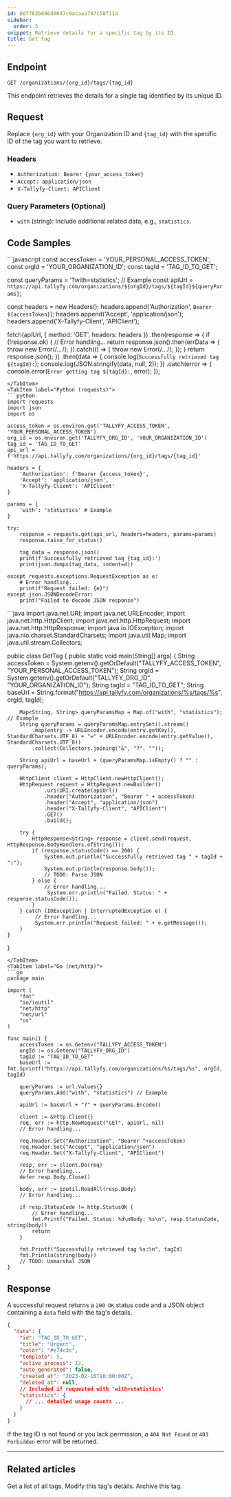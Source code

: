 ```yaml
---
id: 60f763b606d0647c9acaaa797c58f11a
sidebar:
  order: 3
snippet: Retrieve details for a specific tag by its ID.
title: Get tag
---
```



## Endpoint

`GET /organizations/{org_id}/tags/{tag_id}`

This endpoint retrieves the details for a single tag identified by its unique ID.

## Request

Replace `{org_id}` with your Organization ID and `{tag_id}` with the specific ID of the tag you want to retrieve.

### Headers

-   `Authorization: Bearer {your_access_token}`
-   `Accept: application/json`
-   `X-Tallyfy-Client: APIClient`

### Query Parameters (Optional)

-   `with` (string): Include additional related data, e.g., `statistics`.

## Code Samples

<Tabs>
<TabItem label="JavaScript (fetch)">
```javascript
const accessToken = 'YOUR_PERSONAL_ACCESS_TOKEN';
const orgId = 'YOUR_ORGANIZATION_ID';
const tagId = 'TAG_ID_TO_GET'; 

const queryParams = '?with=statistics'; // Example
const apiUrl = `https://api.tallyfy.com/organizations/${orgId}/tags/${tagId}${queryParams}`;

const headers = new Headers();
headers.append('Authorization', `Bearer ${accessToken}`);
headers.append('Accept', 'application/json');
headers.append('X-Tallyfy-Client', 'APIClient');

fetch(apiUrl, {
    method: 'GET',
    headers: headers
})
.then(response => {
    if (!response.ok) {
        // Error handling...
        return response.json().then(errData => { throw new Error(/*...*/); }).catch(() => { throw new Error(/*...*/); });
    }
    return response.json();
})
.then(data => {
    console.log(`Successfully retrieved tag ${tagId}:`);
    console.log(JSON.stringify(data, null, 2));
})
.catch(error => {
    console.error(`Error getting tag ${tagId}:`, error);
});
```
</TabItem>
<TabItem label="Python (requests)">
```python
import requests
import json
import os

access_token = os.environ.get('TALLYFY_ACCESS_TOKEN', 'YOUR_PERSONAL_ACCESS_TOKEN')
org_id = os.environ.get('TALLYFY_ORG_ID', 'YOUR_ORGANIZATION_ID')
tag_id = 'TAG_ID_TO_GET'
api_url = f'https://api.tallyfy.com/organizations/{org_id}/tags/{tag_id}'

headers = {
    'Authorization': f'Bearer {access_token}',
    'Accept': 'application/json',
    'X-Tallyfy-Client': 'APIClient'
}

params = {
    'with': 'statistics' # Example
}

try:
    response = requests.get(api_url, headers=headers, params=params)
    response.raise_for_status()

    tag_data = response.json()
    print(f'Successfully retrieved tag {tag_id}:')
    print(json.dumps(tag_data, indent=4))

except requests.exceptions.RequestException as e:
    # Error handling...
    print(f"Request failed: {e}")
except json.JSONDecodeError:
    print("Failed to decode JSON response")
```
</TabItem>
<TabItem label="Java (HttpClient)">
```java
import java.net.URI;
import java.net.URLEncoder;
import java.net.http.HttpClient;
import java.net.http.HttpRequest;
import java.net.http.HttpResponse;
import java.io.IOException;
import java.nio.charset.StandardCharsets;
import java.util.Map;
import java.util.stream.Collectors;

public class GetTag {
    public static void main(String[] args) {
        String accessToken = System.getenv().getOrDefault("TALLYFY_ACCESS_TOKEN", "YOUR_PERSONAL_ACCESS_TOKEN");
        String orgId = System.getenv().getOrDefault("TALLYFY_ORG_ID", "YOUR_ORGANIZATION_ID");
        String tagId = "TAG_ID_TO_GET";
        String baseUrl = String.format("https://api.tallyfy.com/organizations/%s/tags/%s", orgId, tagId);

        Map<String, String> queryParamsMap = Map.of("with", "statistics"); // Example
        String queryParams = queryParamsMap.entrySet().stream()
            .map(entry -> URLEncoder.encode(entry.getKey(), StandardCharsets.UTF_8) + "=" + URLEncoder.encode(entry.getValue(), StandardCharsets.UTF_8))
            .collect(Collectors.joining("&", "?", ""));
            
        String apiUrl = baseUrl + (queryParamsMap.isEmpty() ? "" : queryParams);

        HttpClient client = HttpClient.newHttpClient();
        HttpRequest request = HttpRequest.newBuilder()
                .uri(URI.create(apiUrl))
                .header("Authorization", "Bearer " + accessToken)
                .header("Accept", "application/json")
                .header("X-Tallyfy-Client", "APIClient")
                .GET()
                .build();

        try {
            HttpResponse<String> response = client.send(request, HttpResponse.BodyHandlers.ofString());
            if (response.statusCode() == 200) {
                System.out.println("Successfully retrieved tag " + tagId + ":");
                System.out.println(response.body());
                // TODO: Parse JSON
            } else {
                // Error handling...
                 System.err.println("Failed. Status: " + response.statusCode());
            }
        } catch (IOException | InterruptedException e) {
             // Error handling...
             System.err.println("Request failed: " + e.getMessage());
        }
    }
}
```
</TabItem>
<TabItem label="Go (net/http)">
```go
package main

import (
	"fmt"
	"io/ioutil"
	"net/http"
	"net/url"
	"os"
)

func main() {
	accessToken := os.Getenv("TALLYFY_ACCESS_TOKEN")
	orgId := os.Getenv("TALLYFY_ORG_ID")
    tagId := "TAG_ID_TO_GET"
    baseUrl := fmt.Sprintf("https://api.tallyfy.com/organizations/%s/tags/%s", orgId, tagId)

    queryParams := url.Values{}
    queryParams.Add("with", "statistics") // Example
    
    apiUrl := baseUrl + "?" + queryParams.Encode()

	client := &http.Client{}
	req, err := http.NewRequest("GET", apiUrl, nil)
    // Error handling...

	req.Header.Set("Authorization", "Bearer "+accessToken)
	req.Header.Set("Accept", "application/json")
	req.Header.Set("X-Tallyfy-Client", "APIClient")

	resp, err := client.Do(req)
    // Error handling...
	defer resp.Body.Close()

	body, err := ioutil.ReadAll(resp.Body)
    // Error handling...

	if resp.StatusCode != http.StatusOK {
        // Error handling...
		fmt.Printf("Failed. Status: %d\nBody: %s\n", resp.StatusCode, string(body))
		return
	}

	fmt.Printf("Successfully retrieved tag %s:\n", tagId)
	fmt.Println(string(body))
	// TODO: Unmarshal JSON
}
```
</TabItem>
</Tabs>

## Response

A successful request returns a `200 OK` status code and a JSON object containing a `data` field with the tag's details.

```json
{
  "data": {
    "id": "TAG_ID_TO_GET", 
    "title": "Urgent",
    "color": "#e74c3c",
    "template": 5,
    "active_process": 12,
    "auto_generated": false,
    "created_at": "2023-02-10T10:00:00Z",
    "deleted_at": null,
    // Included if requested with 'with=statistics'
    "statistics": {
      // ... detailed usage counts ...
    }
  }
}
```

If the tag ID is not found or you lack permission, a `404 Not Found` or `403 Forbidden` error will be returned.

---


## Related articles
<CardGrid>
<LinkTitleCard header="<b>Tags > List tags</b>" href="./list-tags/"> Get a list of all tags. </LinkTitleCard>
<LinkTitleCard header="<b>Tags > Update tag</b>" href="./update-tag/"> Modify this tag's details. </LinkTitleCard>
<LinkTitleCard header="<b>Tags > Archive tag</b>" href="./archive-tag/"> Archive this tag. </LinkTitleCard>
</CardGrid>